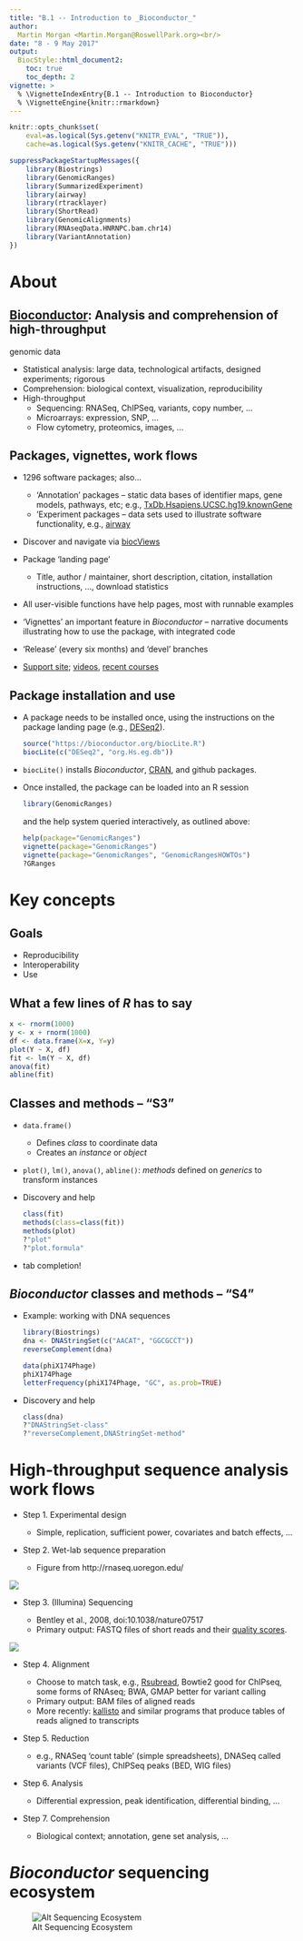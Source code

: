 ```yaml
---
title: "B.1 -- Introduction to _Bioconductor_"
author:
  Martin Morgan <Martin.Morgan@RoswellPark.org><br/>
date: "8 - 9 May 2017"
output:
  BiocStyle::html_document2:
    toc: true
    toc_depth: 2
vignette: >
  % \VignetteIndexEntry{B.1 -- Introduction to Bioconductor}
  % \VignetteEngine{knitr::rmarkdown}
---
```


```r
knitr::opts_chunk$set(
    eval=as.logical(Sys.getenv("KNITR_EVAL", "TRUE")),
    cache=as.logical(Sys.getenv("KNITR_CACHE", "TRUE")))
```

```r
suppressPackageStartupMessages({
    library(Biostrings)
    library(GenomicRanges)
    library(SummarizedExperiment)
    library(airway)
    library(rtracklayer)
    library(ShortRead)
    library(GenomicAlignments)
    library(RNAseqData.HNRNPC.bam.chr14)
    library(VariantAnnotation)
})
```

# About

## [Bioconductor][]: Analysis and comprehension of high-throughput
genomic data

- Statistical analysis: large data, technological artifacts, designed
  experiments; rigorous
- Comprehension: biological context, visualization, reproducibility
- High-throughput
    - Sequencing: RNASeq, ChIPSeq, variants, copy number, ...
    - Microarrays: expression, SNP, ...
    - Flow cytometry, proteomics, images, ...

## Packages, vignettes, work flows

- 1296 software packages; also...

    - 'Annotation' packages -- static data bases of identifier maps,
      gene models, pathways, etc; e.g.,
      [TxDb.Hsapiens.UCSC.hg19.knownGene][]
    - 'Experiment packages -- data sets used to illustrate software
      functionality, e.g., [airway][]

- Discover and navigate via [biocViews][]
- Package 'landing page'

    - Title, author / maintainer, short description, citation,
      installation instructions, ..., download statistics

- All user-visible functions have help pages, most with runnable
  examples
- 'Vignettes' an important feature in _Bioconductor_ -- narrative
  documents illustrating how to use the package, with integrated code
- 'Release' (every six months) and 'devel' branches
- [Support site](https://support.bioconductor.org);
  [videos](https://www.youtube.com/user/bioconductor), [recent
  courses](https://bioconductor.org/help/course-materials/)

## Package installation and use

- A package needs to be installed once, using the instructions on the
  package landing page (e.g., [DESeq2][]).

    ```r
    source("https://bioconductor.org/biocLite.R")
    biocLite(c("DESeq2", "org.Hs.eg.db"))
    ```

- `biocLite()` installs _Bioconductor_, [CRAN][], and github packages.

- Once installed, the package can be loaded into an R session

    ```r
    library(GenomicRanges)
    ```

    and the help system queried interactively, as outlined above:

    ```r
    help(package="GenomicRanges")
    vignette(package="GenomicRanges")
    vignette(package="GenomicRanges", "GenomicRangesHOWTOs")
    ?GRanges
    ```

# Key concepts

## Goals

- Reproducibility
- Interoperability
- Use

## What a few lines of _R_ has to say

```r
x <- rnorm(1000)
y <- x + rnorm(1000)
df <- data.frame(X=x, Y=y)
plot(Y ~ X, df)
fit <- lm(Y ~ X, df)
anova(fit)
abline(fit)
```

## Classes and methods -- "S3"

- `data.frame()`

    - Defines _class_ to coordinate data
    - Creates an _instance_ or _object_

- `plot()`, `lm()`, `anova()`, `abline()`: _methods_ defined on
  _generics_ to transform instances

- Discovery and help

    ```r
    class(fit)
    methods(class=class(fit))
    methods(plot)
    ?"plot"
    ?"plot.formula"
    ```

- tab completion!

## _Bioconductor_ classes and methods -- "S4"

- Example: working with DNA sequences

    ```r
    library(Biostrings)
    dna <- DNAStringSet(c("AACAT", "GGCGCCT"))
    reverseComplement(dna)
    ```

    ```r
    data(phiX174Phage)
    phiX174Phage
    letterFrequency(phiX174Phage, "GC", as.prob=TRUE)
    ```

- Discovery and help

    ```r
    class(dna)
    ?"DNAStringSet-class"
    ?"reverseComplement,DNAStringSet-method"
    ```

# High-throughput sequence analysis work flows

- Step 1. Experimental design

    - Simple, replication, sufficient power, covariates and batch
      effects, ...

- Step 2. Wet-lab sequence preparation

    - Figure from http://rnaseq.uoregon.edu/

![](our_figures/fig-rna-seq.png)

- Step 3. (Illumina) Sequencing 

    - Bentley et al., 2008, doi:10.1038/nature07517
    - Primary output: FASTQ files of short reads and their
      [quality scores][].

![](http://www.nature.com/nature/journal/v456/n7218/images/nature07517-f1.2.jpg)

- Step 4. Alignment

    - Choose to match task, e.g., [Rsubread][], Bowtie2 good for ChIPseq,
      some forms of RNAseq; BWA, GMAP better for variant calling
    - Primary output: BAM files of aligned reads
    - More recently: [kallisto][] and similar programs that produce
      tables of reads aligned to transcripts

- Step 5. Reduction

    - e.g., RNASeq 'count table' (simple spreadsheets), DNASeq called
      variants (VCF files), ChIPSeq peaks (BED, WIG files)

- Step 6. Analysis

    - Differential expression, peak identification, differential
      binding, ...

- Step 7. Comprehension

    - Biological context; annotation, gene set analysis, ...

[quality scores]: http://en.wikipedia.org/wiki/FASTQ_format#Encoding

# _Bioconductor_ sequencing ecosystem

![Alt Sequencing Ecosystem](our_figures/SequencingEcosystem.png)


[Bioconductor]: https://bioconductor.org
[CRAN]: https://cran.r-project.org
[biocViews]: https://bioconductor.org/packages/

[airway]: https://bioconductor.org/packages/airway
[DESeq2]: https://bioconductor.org/packages/DESeq2
[TxDb.Hsapiens.UCSC.hg19.knownGene]: https://bioconductor.org/packages/TxDb.Hsapiens.UCSC.hg19.knownGene
[Rsubread]: https://bioconductor.org/packages/Rsubread

[kallisto]: https://pachterlab.github.io/kallisto

